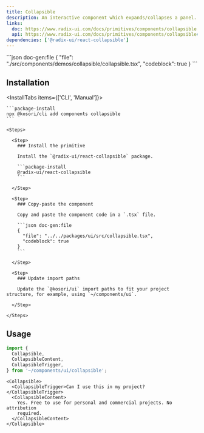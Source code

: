 ```yaml
---
title: Collapsible
description: An interactive component which expands/collapses a panel.
links:
  doc: https://www.radix-ui.com/docs/primitives/components/collapsible
  api: https://www.radix-ui.com/docs/primitives/components/collapsible#api-reference
dependencies: ['@radix-ui/react-collapsible']
---
```


<ComponentPreview name='collapsible'>
```json doc-gen:file
{
  "file": "./src/components/demos/collapsible/collapsible.tsx",
  "codeblock": true
}
```
</ComponentPreview>

## Installation

<InstallTabs items={['CLI', 'Manual']}>

  <Tab value='CLI'>
  
    ```package-install
    npx @kosori/cli add components collapsible
    ```

  </Tab>

  <Tab value='Manual'>

    <Steps>

      <Step>
        ### Install the primitive

        Install the `@radix-ui/react-collapsible` package.

        ```package-install
        @radix-ui/react-collapsible
        ```

      </Step>

      <Step>
        ### Copy-paste the component

        Copy and paste the component code in a `.tsx` file.

        ```json doc-gen:file
        {
          "file": "../../packages/ui/src/collapsible.tsx",
          "codeblock": true
        }
        ```

      </Step>

      <Step>
        ### Update import paths

        Update the `@kosori/ui` import paths to fit your project structure, for example, using `~/components/ui`.

      </Step>

    </Steps>

  </Tab>

</InstallTabs>

## Usage

```ts
import {
  Collapsible,
  CollapsibleContent,
  CollapsibleTrigger,
} from '~/components/ui/collapsible';
```

```tsx
<Collapsible>
  <CollapsibleTrigger>Can I use this in my project?</CollapsibleTrigger>
  <CollapsibleContent>
    Yes. Free to use for personal and commercial projects. No attribution
    required.
  </CollapsibleContent>
</Collapsible>
```
